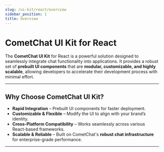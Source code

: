 ```yaml
---
slug: /ui-kit/react/overview
sidebar_position: 1
title: Overview
---
```


# **CometChat UI Kit for React**

The **CometChat UI Kit** for React is a powerful solution designed to seamlessly integrate chat functionality into applications. It provides a robust set of **prebuilt UI components** that are **modular, customizable, and highly scalable**, allowing developers to accelerate their development process with minimal effort.

---

## **Why Choose CometChat UI Kit?**
- **Rapid Integration** – Prebuilt UI components for faster deployment.  
- **Customizable & Flexible** – Modify the UI to align with your brand’s identity.  
- **Cross-Platform Compatibility** – Works seamlessly across various React-based frameworks.  
- **Scalable & Reliable** – Built on CometChat's **robust chat infrastructure** for enterprise-grade performance.  

---
